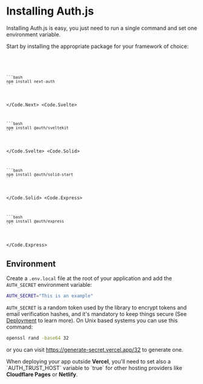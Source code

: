
# Installing Auth.js

Installing Auth.js is easy, you just need to run a single command and set one environment variable.

Start by installing the appropriate package for your framework of choice:

<Code>
  <Code.Next>
    
    ```bash
    npm install next-auth
    ```

  </Code.Next>
  <Code.Svelte>
  
    ```bash
    npm install @auth/sveltekit
    ```
  </Code.Svelte>
  <Code.Solid>
  
    ```bash
    npm install @auth/solid-start
    ```
  
  </Code.Solid>
  <Code.Express>
  
    ```bash
    npm install @auth/express
    ```
  
  </Code.Express>
</Code>

## Environment

Create a `.env.local` file at the root of your application and add the `AUTH_SECRET` environment variable:

```bash filename=".env.local"
AUTH_SECRET="This is an example"
```

`AUTH_SECRET` is a random token used by the library to encrypt tokens and email verification hashes, and it's mandatory to keep things secure (See [Deployment](/deployment) to learn more). On Unix based systems you can use this command:

```bash
openssl rand -base64 32
```

or you can visit https://generate-secret.vercel.app/32 to generate one.

<Callout type="warning">
  When deploying your app outside <strong>Vercel</strong>, you'll need to set
  also a `AUTH_TRUST_HOST` variable to `true` for other hosting providers like
  <strong>Cloudflare Pages</strong> or <strong>Netlify</strong>.
</Callout>
